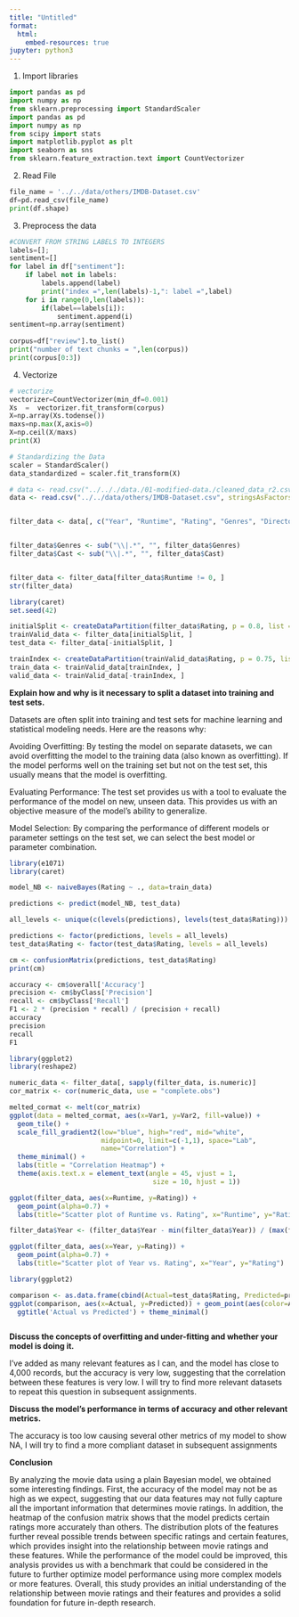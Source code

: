 ```yaml
---
title: "Untitled"
format:
  html:
    embed-resources: true
jupyter: python3
---
```


1.  Import libraries
```python
import pandas as pd
import numpy as np
from sklearn.preprocessing import StandardScaler
import pandas as pd
import numpy as np
from scipy import stats
import matplotlib.pyplot as plt
import seaborn as sns
from sklearn.feature_extraction.text import CountVectorizer
```

2. Read File
```python
file_name = '../../data/others/IMDB-Dataset.csv'
df=pd.read_csv(file_name)  
print(df.shape)
```

3. Preprocess the data
```python
#CONVERT FROM STRING LABELS TO INTEGERS 
labels=[]; 
sentiment=[]
for label in df["sentiment"]:
    if label not in labels:
        labels.append(label)
        print("index =",len(labels)-1,": label =",label)
    for i in range(0,len(labels)):
        if(label==labels[i]):
            sentiment.append(i)
sentiment=np.array(sentiment)
 
corpus=df["review"].to_list()
print("number of text chunks = ",len(corpus))
print(corpus[0:3])
```

4. Vectorize
```python
# vectorize
vectorizer=CountVectorizer(min_df=0.001)   
Xs  =  vectorizer.fit_transform(corpus)   
X=np.array(Xs.todense())
maxs=np.max(X,axis=0)
X=np.ceil(X/maxs)
print(X)

# Standardizing the Data
scaler = StandardScaler()
data_standardized = scaler.fit_transform(X)
```
```r
# data <- read.csv("../.././data./01-modified-data./cleaned_data_r2.csv", stringsAsFactors = FALSE)
data <- read.csv("../../data/others/IMDB-Dataset.csv", stringsAsFactors = FALSE)


filter_data <- data[, c("Year", "Runtime", "Rating", "Genres", "Director", "Writers", "Cast")]


filter_data$Genres <- sub("\\|.*", "", filter_data$Genres)
filter_data$Cast <- sub("\\|.*", "", filter_data$Cast)


filter_data <- filter_data[filter_data$Runtime != 0, ]
str(filter_data)

```

```r
library(caret)
set.seed(42)

initialSplit <- createDataPartition(filter_data$Rating, p = 0.8, list = FALSE)
trainValid_data <- filter_data[initialSplit, ]
test_data <- filter_data[-initialSplit, ]

trainIndex <- createDataPartition(trainValid_data$Rating, p = 0.75, list = FALSE)
train_data <- trainValid_data[trainIndex, ]
valid_data <- trainValid_data[-trainIndex, ]

```

**Explain how and why is it necessary to split a dataset into training and test sets.**

Datasets are often split into training and test sets for machine learning and statistical modeling needs. Here are the reasons why:

Avoiding Overfitting: By testing the model on separate datasets, we can avoid overfitting the model to the training data (also known as overfitting). If the model performs well on the training set but not on the test set, this usually means that the model is overfitting.

Evaluating Performance: The test set provides us with a tool to evaluate the performance of the model on new, unseen data. This provides us with an objective measure of the model's ability to generalize.

Model Selection: By comparing the performance of different models or parameter settings on the test set, we can select the best model or parameter combination.

```r
library(e1071)
library(caret)

model_NB <- naiveBayes(Rating ~ ., data=train_data)


```

```r
predictions <- predict(model_NB, test_data)

all_levels <- unique(c(levels(predictions), levels(test_data$Rating)))

predictions <- factor(predictions, levels = all_levels)
test_data$Rating <- factor(test_data$Rating, levels = all_levels)

cm <- confusionMatrix(predictions, test_data$Rating)
print(cm)

```

```r
accuracy <- cm$overall['Accuracy']
precision <- cm$byClass['Precision']
recall <- cm$byClass['Recall']
F1 <- 2 * (precision * recall) / (precision + recall)
accuracy
precision
recall
F1
```

```r
library(ggplot2)
library(reshape2) 

numeric_data <- filter_data[, sapply(filter_data, is.numeric)]
cor_matrix <- cor(numeric_data, use = "complete.obs")

melted_cormat <- melt(cor_matrix)
ggplot(data = melted_cormat, aes(x=Var1, y=Var2, fill=value)) + 
  geom_tile() +
  scale_fill_gradient2(low="blue", high="red", mid="white", 
                       midpoint=0, limit=c(-1,1), space="Lab", 
                       name="Correlation") +
  theme_minimal() + 
  labs(title = "Correlation Heatmap") +
  theme(axis.text.x = element_text(angle = 45, vjust = 1, 
                                    size = 10, hjust = 1))

```

```r
ggplot(filter_data, aes(x=Runtime, y=Rating)) +
  geom_point(alpha=0.7) +
  labs(title="Scatter plot of Runtime vs. Rating", x="Runtime", y="Rating")

```

```r

filter_data$Year <- (filter_data$Year - min(filter_data$Year)) / (max(filter_data$Year) - min(filter_data$Year))

ggplot(filter_data, aes(x=Year, y=Rating)) +
  geom_point(alpha=0.7) +
  labs(title="Scatter plot of Year vs. Rating", x="Year", y="Rating")

```

```r
library(ggplot2)

comparison <- as.data.frame(cbind(Actual=test_data$Rating, Predicted=predictions))
ggplot(comparison, aes(x=Actual, y=Predicted)) + geom_point(aes(color=Actual)) + 
  ggtitle('Actual vs Predicted') + theme_minimal()



```

**Discuss the concepts of overfitting and under-fitting and whether your model is doing it.**

I've added as many relevant features as I can, and the model has close to 4,000 records, but the accuracy is very low, suggesting that the correlation between these features is very low. I will try to find more relevant datasets to repeat this question in subsequent assignments.

**Discuss the model's performance in terms of accuracy and other relevant metrics.**

The accuracy is too low causing several other metrics of my model to show NA, I will try to find a more compliant dataset in subsequent assignments

**Conclusion**

By analyzing the movie data using a plain Bayesian model, we obtained some interesting findings. First, the accuracy of the model may not be as high as we expect, suggesting that our data features may not fully capture all the important information that determines movie ratings. In addition, the heatmap of the confusion matrix shows that the model predicts certain ratings more accurately than others. The distribution plots of the features further reveal possible trends between specific ratings and certain features, which provides insight into the relationship between movie ratings and these features. While the performance of the model could be improved, this analysis provides us with a benchmark that could be considered in the future to further optimize model performance using more complex models or more features. Overall, this study provides an initial understanding of the relationship between movie ratings and their features and provides a solid foundation for future in-depth research.
